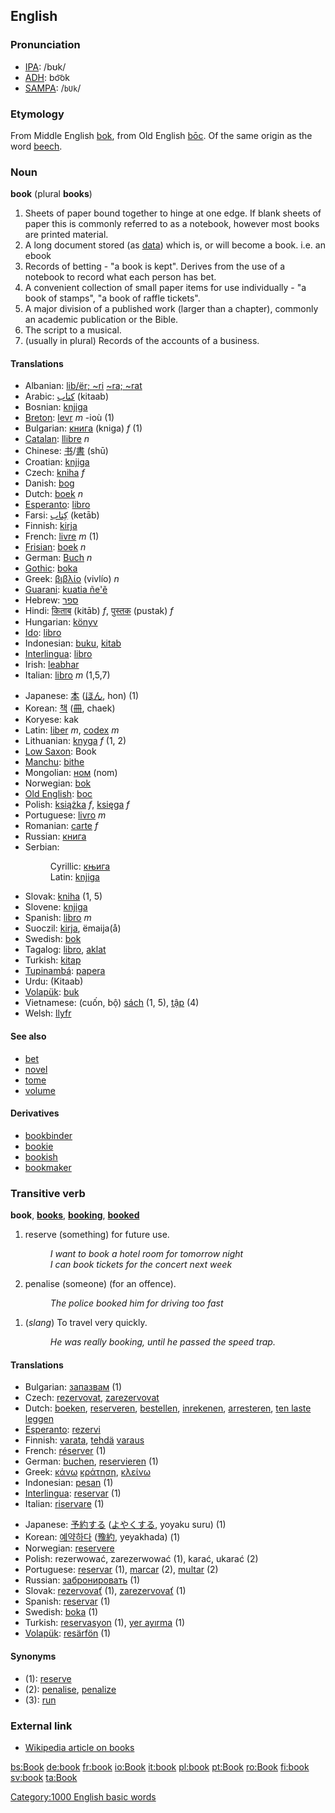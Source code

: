==English==
===Pronunciation===
*[[IPA]]: /bʊk/
*[[ADH]]: bo͝ok
*[[SAMPA]]: /<tt>bUk</tt>/

===Etymology===
From Middle English [[bok]], from Old English [[boc|bōc]]. Of the same origin as the word [[beech]].
<!--From Old Saxon via Anglo-Saxon ''bece''. In modern [[Low Saxon]], ''Book'' means both "book" and "beech".-->

===Noun===
'''book''' (plural '''books''')

# Sheets of paper bound together to hinge at one edge. If blank sheets of paper this is commonly referred to as a notebook, however most books are printed material. 
# A long document stored (as [[data]]) which is, or will become a book. i.e. an ebook
# Records of betting - "a book is kept". Derives from the use of a notebook to record what each person has bet. 
# A convenient collection of small paper items for use individually - "a book of stamps", "a book of raffle tickets". 
# A major division of a published work (larger than a chapter), commonly an academic publication or the Bible. 
# The script to a musical. 
# (usually in plural) Records of the accounts of a business. 

====Translations====
{{top}}
<!--Put translations for languages from A to K here-->
*Albanian: [[lib/ër; ~ri]] {{m}} [[~ra; ~rat]]
*Arabic: [[كتاب]] (kitaab)
*Bosnian: [[knjiga#Bosnian|knjiga]] {{f}}
*[[Breton]]: [[levr]] ''m'' -ioù (1)
*Bulgarian: [[книга]] (kniga) ''f'' (1)
*[[Catalan]]: [[llibre]] ''n''
*Chinese: [[书]]/[[書]] (shū)
*Croatian: [[knjiga#Croatian|knjiga]] {{f}}
*Czech: [[kniha]] ''f''
*Danish: [[bog#Danish|bog]]
*Dutch: [[boek]] ''n''
*[[Esperanto]]: [[libro]]
*Farsi: [[كِتاب]] (ketāb)
*Finnish: [[kirja]]
*French: [[livre]]  ''m'' (1)
*[[Frisian]]: [[boek]] ''n''
*German: [[Buch]] ''n''
*[[Gothic]]: [[boka]]
*Greek: [[βιβλίο]] (vivlío) ''n''
*[[Guarani]]: [[kuatia ñe'ẽ]]
*Hebrew: [[ספר]]
*Hindi: [[किताब]] (kitāb) ''f'', [[पुस्तक]] (pustak) ''f''
*Hungarian: [[könyv]]
*[[Ido]]: [[libro]]
*Indonesian: [[buku]], [[kitab]]
*[[Interlingua]]: [[libro]]
*Irish: [[leabhar]]
*Italian: [[libro]] ''m'' (1,5,7)
{{mid}}
<!--Put translations for languages from J to Z here-->
*Japanese: [[本]] ([[ほん]], hon) (1)
*Korean: [[책]] ([[冊]], chaek)
*Koryese: kak
*Latin: [[liber]] ''m'', [[codex]] ''m''
*Lithuanian: [[knyga]] ''f'' (1, 2)
*[[Low Saxon]]: Book
*[[Manchu]]: [[bithe]]
*Mongolian: [[ном]] (nom)
*Norwegian: [[bok]]
*[[Old English]]: [[boc]]
*Polish: [[książka]] ''f'', [[księga]] ''f''
*Portuguese: [[livro]] ''m''
*Romanian: [[carte]] ''f''
*Russian: [[книга]] {{f}}
*Serbian:
*:Cyrillic: [[књига#Serbian|књига]] {{f}}
*:Latin: [[knjiga#Serbian|knjiga]] {{f}}
*Slovak: [[kniha]] {{f}} (1, 5)
*Slovene: [[knjiga#Slovene|knjiga]] {{f}}
*Spanish: [[libro]] ''m''
*Suoczil: [[kirja]], ëmaija(å)
*Swedish: [[bok]]
*Tagalog: [[libro]], [[aklat]]
*Turkish: [[kitap]]
*[[Tupinambá]]: [[papera]]
*Urdu: (Kitaab)
*[[Volapük]]: [[buk]]
*Vietnamese: (cuốn, bộ) [[sách]] (1, 5), [[tập]] (4)
*Welsh: [[llyfr]]
{{bottom}}

====See also====
*[[bet]]
*[[novel]]
*[[tome]]
*[[volume]]

====Derivatives====
*[[bookbinder]]
*[[bookie]]
*[[bookish]]
*[[bookmaker]]

===Transitive verb===
'''book''', '''[[books]]''', '''[[booking]]''', '''[[booked]]'''

# reserve (something) for future use.
#:''I want to book a hotel room for tomorrow night''
#:''I can book tickets for the concert next week''
# penalise (someone) (for an offence).
#:''The police booked him for driving too fast''
<!-- DO NOT RENUMBER NEXT ITEM: Be sure this item stays as #3, as it is referenced by 'run' as a synonym -->
#(''slang'') To travel very quickly.
#:''He was really booking, until he passed the speed trap.''

====Translations====
{{top}}
*Bulgarian: [[запазвам]] (1)
*Czech: [[rezervovat]], [[zarezervovat]]
*Dutch: [[boeken]], [[reserveren]], [[bestellen]], [[inrekenen]], [[arresteren]], [[ten laste leggen]]
*[[Esperanto]]: [[rezervi]]
*Finnish: [[varata]], [[tehdä]] [[varaus]]
*French: [[réserver]] (1)
*German: [[buchen]], [[reservieren]] (1)
*Greek: [[κάνω]] [[κράτηση]], [[κλείνω]]
*Indonesian: [[pesan]] (1)
*[[Interlingua]]: [[reservar]] (1)
*Italian: [[riservare]] (1)
{{mid}}
*Japanese: [[予約]]する ([[よやく]]する, yoyaku suru) (1)
*Korean: [[예약하다]] ([[豫約]], yeyakhada) (1)
*Norwegian: [[reservere]]
*Polish: rezerwować, zarezerwować (1), karać, ukarać (2)
*Portuguese: [[reservar]] (1), [[marcar]] (2), [[multar]] (2)
*Russian: [[забронировать]] (1)
*Slovak: [[rezervovať]] (1), [[zarezervovať]] (1)
*Spanish: [[reservar]] (1)
*Swedish: [[boka]] (1)
*Turkish: [[reservasyon]] (1), [[yer ayırma]] (1)
*[[Volapük]]: [[resärfön]] (1)
{{bottom}}

====Synonyms====
*(1): [[reserve]]
*(2): [[penalise]], [[penalize]]
*(3): [[run]]

===External link===
*[[w:book|Wikipedia article on books]]

[[Category:1000 English basic words]]

[[bs:Book]]
[[de:book]]
[[fr:book]]
[[io:Book]]
[[it:book]]
[[pl:book]]
[[pt:Book]]
[[ro:Book]]
[[fi:book]]
[[sv:book]]
[[ta:Book]]
